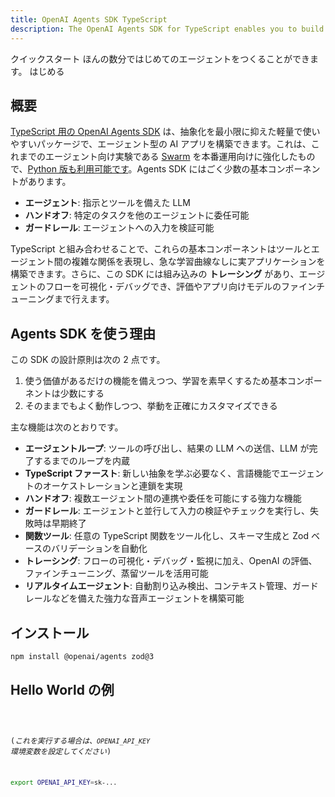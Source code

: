 ```yaml
---
title: OpenAI Agents SDK TypeScript
description: The OpenAI Agents SDK for TypeScript enables you to build agentic AI apps in a lightweight, easy-to-use package with very few abstractions.
---
```




<Hero>
  <Fragment slot="title">クイックスタート</Fragment>
  <Fragment slot="description">
    ほんの数分ではじめてのエージェントをつくることができます。
  </Fragment>
  <Fragment slot="cta">はじめる</Fragment>
</Hero>

## 概要

[TypeScript 用の OpenAI Agents SDK](https://github.com/openai/openai-agents-js) は、抽象化を最小限に抑えた軽量で使いやすいパッケージで、エージェント型の AI アプリを構築できます。これは、これまでのエージェント向け実験である [Swarm](https://github.com/openai/swarm/tree/main) を本番運用向けに強化したもので、[Python 版も利用可能です](https://github.com/openai/openai-agents-python)。Agents SDK にはごく少数の基本コンポーネントがあります。

- **エージェント**: 指示とツールを備えた LLM
- **ハンドオフ**: 特定のタスクを他のエージェントに委任可能
- **ガードレール**: エージェントへの入力を検証可能

TypeScript と組み合わせることで、これらの基本コンポーネントはツールとエージェント間の複雑な関係を表現し、急な学習曲線なしに実アプリケーションを構築できます。さらに、この SDK には組み込みの **トレーシング** があり、エージェントのフローを可視化・デバッグでき、評価やアプリ向けモデルのファインチューニングまで行えます。

## Agents SDK を使う理由

この SDK の設計原則は次の 2 点です。

1. 使う価値があるだけの機能を備えつつ、学習を素早くするため基本コンポーネントは少数にする
2. そのままでもよく動作しつつ、挙動を正確にカスタマイズできる

主な機能は次のとおりです。

- **エージェントループ**: ツールの呼び出し、結果の LLM への送信、LLM が完了するまでのループを内蔵
- **TypeScript ファースト**: 新しい抽象を学ぶ必要なく、言語機能でエージェントのオーケストレーションと連鎖を実現
- **ハンドオフ**: 複数エージェント間の連携や委任を可能にする強力な機能
- **ガードレール**: エージェントと並行して入力の検証やチェックを実行し、失敗時は早期終了
- **関数ツール**: 任意の TypeScript 関数をツール化し、スキーマ生成と Zod ベースのバリデーションを自動化
- **トレーシング**: フローの可視化・デバッグ・監視に加え、OpenAI の評価、ファインチューニング、蒸留ツールを活用可能
- **リアルタイムエージェント**: 自動割り込み検出、コンテキスト管理、ガードレールなどを備えた強力な音声エージェントを構築可能

## インストール

```bash
npm install @openai/agents zod@3
```

## Hello World の例

<Code lang="typescript" code={helloWorldExample} title="Hello World" />

(_これを実行する場合は、`OPENAI_API_KEY` 環境変数を設定してください_)

```bash
export OPENAI_API_KEY=sk-...
```
